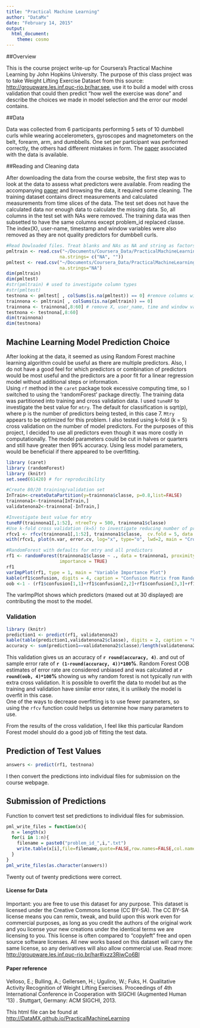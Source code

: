 ```yaml
---
title: "Practical Machine Learning"
author: "DataMx"
date: "February 14, 2015"
output:
  html_document:
    theme: cosmo
---
```

##Overview

This is the course project write-up for Coursera's Practical Machine Learning by John Hopkins University.  The purpose of this class project was to take Weight Lifting Exercise Dataset from this source: <http://groupware.les.inf.puc-rio.br/har.see>, use it to build a model with cross validation that could then predict "how well the exercise was done" and describe the choices we made in model selection and the error our model contains.  

##Data

Data was collected from 6 participants performing 5 sets of 10 dumbbell curls while wearing accelerometers, gyroscopes and magnetometers on the belt, forearm, arm, and dumbbells.  One set per participant was performed correctly, the others had different mistakes in form.  The [paper](http://groupware.les.inf.puc-rio.br/public/papers/2013.Velloso.QAR-WLE.pdf) associated with the data is available. 

##Reading and Cleaning data

After downloading the data from the course website, the first step was to look at the data to assess what predictors were available.  From reading the accompanying [paper](http://groupware.les.inf.puc-rio.br/public/papers/2013.Velloso.QAR-WLE.pdf) and browsing the data, it required some cleaning.  The training dataset contains direct measurements and calculated measurements from time slices of the data.  The test set does not have the calculated data nor enough data to calculate the missing data. So, all columns in the test set with NAs were removed.  The training data was then subsetted to have the same columns except problem_id replaced classe.  The index(X), user-name, timestamp and window variables were also removed as they are not quality predictors for dumbbell curls.

```r
#Read Dowloaded files. Treat blanks and NAs as NA and string as factors
pmltrain <- read.csv("~/Documents/Coursera_Data/PracticalMachineLearning/pml-training.csv",
                    na.strings= c("NA", ""))
pmltest <- read.csv("~/Documents/Coursera_Data/PracticalMachineLearning/pml-testing.csv", 
                    na.strings="NA")
dim(pmltrain)
dim(pmltest)
#str(pmltrain) # used to investigate column types
#str(pmltest) 
testnona <- pmltest[ , colSums(is.na(pmltest)) == 0] #remove columns with blanks and NAs
trainnona <- pmltrain[ , colSums(is.na(pmltrain)) == 0]
trainnona <- trainnona[,8:60] # remove X, user_name, time and window variables
testnona <- testnona[,8:60]
dim(trainnona)
dim(testnona)
```
## Machine Learning Model Prediction Choice
After looking at the data, it seemed as using Random Forest machine learning algorithm 
could be useful as there are multiple predictors. Also, I do not have a good feel for 
which predictors or combination of predictors would be most useful and the predictors 
are a poor fit for a linear regression model without additional steps or information.  
Using `rf` method in the `caret` package took excessive computing time, so I switched to using the 'randomForest' package
directly. The training data was partitioned into training and cross validation data. 
I used `tuneRF` to investigate the best value for `mtry`. The default for classification is 
sqrt(p), where p is the number of predictors being tested, in this case 7.  `Mtry` appears to be optimized for this problem. I also tested using k-fold (k = 5) cross validation on the number of model predictors. For the purposes of this project, I decided to use all predictors even though it was more costly in computationally.  The model parameters could be cut in halves or quarters and still have greater then 99% accuracy.  Using less model parameters, would be beneficial if there appeared to be overfitting.

``` r
library (caret)
library (randomForest)
library (knitr)
set.seed(61420) # for reproducibility

#Create 80/20 training/validation set
InTrain<-createDataPartition(y=trainnona$classe, p=0.8,list=FALSE)
trainnona1<-trainnona[InTrain,]
validatenona2<-trainnona[-InTrain,]

#Investigate best value for mtry          
tuneRF(trainnona1[,1:52], ntreeTry = 500, trainnona1$classe) 
#Use k-fold cross validation (k=5) to investigate reducing number of predictors 
rfcv1 <- rfcv(trainnona1[,1:52], trainnona1$classe,  cv.fold = 5, data = trainnona1)
with(rfcv1, plot(n.var, error.cv, log="x", type="o", lwd=2, main = "Cross Validated Error by Number of Variables"))

#RandomForest with defaults for mtry and all predictors
rf1 <- randomForest(trainnona1$classe ~ ., data = trainnona1, proximity = TRUE, 
                    importance = TRUE)
rf1
varImpPlot(rf1, type = 1, main = "Variable Importance Plot")
kable(rf1$confusion, digits = 4, caption = "Confusion Matrix from Random Forest Training Set")
oob <-1 - (rf1$confusion[1,1]+rf1$confusion[2,2]+rf1$confusion[3,3]+rf1$confusion[4,4]+rf1$confusion[5,5])/sum(rf1$confusion[,1:5])
```
The varImpPlot shows which predictors (maxed out at 30 displayed) are contributing the most to the model.

### Validation 
```r
library (knitr)
prediction1 <- predict(rf1, validatenona2)
kable(table(prediction1,validatenona2$classe), digits = 2, caption = "Confusion Matrix from Validation Set")
accuracy <- sum(prediction1==validatenona2$classe)/length(validatenona2$classe)
```
This validation gives us an accuracy of **`r round(accuracy, 4)`**. and out of sample error rate of **`r (1-round(accuracy, 4))*100`%**.
Random Forest OOB estimates of error rate are considered unbiased and was calculated at **`r round(oob, 4)*100`%** showing us why random forest is not typically run with extra cross validation.  It is possible to overfit the data to model but as the training and validation have similar error rates, it is unlikely the model is overfit in this case.  
One of the ways to decrease overfitting is to use fewer parameters, so using the `rfcv` function could helps us determine how many parameters to use.

From the results of the cross validation, I feel like this particular Random Forest model should do a good job of fitting the test data.

## Prediction of Test Values
``` r
answers <- predict(rf1, testnona)
```
I then convert the predictions into individual files for submission on the
course webpage.

## Submission of Predictions
Function to convert test set predictions to individual files for submission.
```r
pml_write_files = function(x){
  n = length(x)
  for(i in 1:n){
    filename = paste0("problem_id_",i,".txt")
    write.table(x[i],file=filename,quote=FALSE,row.names=FALSE,col.names=FALSE)
  }
}
pml_write_files(as.character(answers))
```
Twenty out of twenty predictions were correct.
  
#### License for Data
Important: you are free to use this dataset for any purpose. This dataset is licensed under the Creative Commons license (CC BY-SA). The CC BY-SA license means you can remix, tweak, and build upon this work even for commercial purposes, as long as you credit the authors of the original work and you license your new creations under the identical terms we are licensing to you. This license is often compared to "copyleft" free and open source software licenses. All new works based on this dataset will carry the same license, so any derivatives will also allow commercial use.
Read more: <http://groupware.les.inf.puc-rio.br/har#ixzz3RiwCo6Bl>

#### Paper reference
Velloso, E.; Bulling, A.; Gellersen, H.; Ugulino, W.; Fuks, H. Qualitative Activity Recognition of Weight Lifting Exercises. Proceedings of 4th International Conference in Cooperation with SIGCHI (Augmented Human '13) . Stuttgart, Germany: ACM SIGCHI, 2013.

This html file can be found at <http://DataMX.github.io/PracticalMachineLearning>


